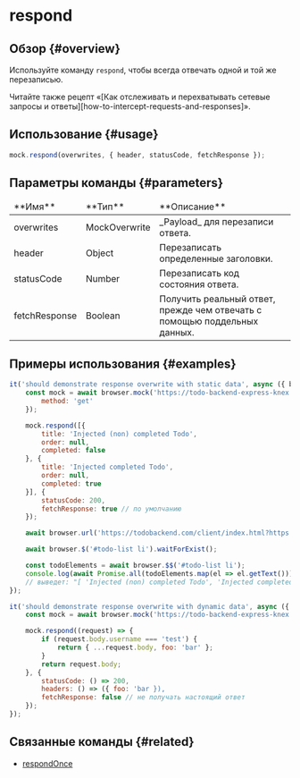 
# respond

## Обзор {#overview}

Используйте команду `respond`, чтобы всегда отвечать одной и той же перезаписью.

<Admonition type="info">
    Читайте также рецепт «[Как отслеживать и перехватывать сетевые запросы и
    ответы][how-to-intercept-requests-and-responses]».
</Admonition>

## Использование {#usage}

```javascript
mock.respond(overwrites, { header, statusCode, fetchResponse });
```

## Параметры команды {#parameters}

<table>
<thead>
<tr><td>**Имя**</td><td>**Тип**</td><td>**Описание**</td></tr>
</thead>
<tbody>
<tr><td>overwrites</td><td>MockOverwrite</td><td>_Payload_ для перезаписи ответа.</td></tr>
<tr><td>header</td><td>Object</td><td>Перезаписать определенные заголовки.</td></tr>
<tr><td>statusCode</td><td>Number</td><td>Перезаписать код состояния ответа.</td></tr>
<tr><td>fetchResponse</td><td>Boolean</td><td>Получить реальный ответ, прежде чем отвечать с помощью поддельных данных.</td></tr>

</tbody>
</table>

## Примеры использования {#examples}

```javascript
it('should demonstrate response overwrite with static data', async ({ browser }) => {
    const mock = await browser.mock('https://todo-backend-express-knex.herokuapp.com/', {
        method: 'get'
    });

    mock.respond([{
        title: 'Injected (non) completed Todo',
        order: null,
        completed: false
    }, {
        title: 'Injected completed Todo',
        order: null,
        completed: true
    }], {
        statusCode: 200,
        fetchResponse: true // по умолчанию
    });

    await browser.url('https://todobackend.com/client/index.html?https://todo-backend-express-knex.herokuapp.com/');

    await browser.$('#todo-list li').waitForExist();

    const todoElements = await browser.$$('#todo-list li');
    console.log(await Promise.all(todoElements.map(el => el.getText())));
    // выведет: "[ 'Injected (non) completed Todo', 'Injected completed Todo' ]"
});

it('should demonstrate response overwrite with dynamic data', async ({ browser }) => {
    const mock = await browser.mock('https://todo-backend-express-knex.herokuapp.com/');

    mock.respond((request) => {
        if (request.body.username === 'test') {
            return { ...request.body, foo: 'bar' };
        }
        return request.body;
    }, {
        statusCode: () => 200,
        headers: () => ({ foo: 'bar }),
        fetchResponse: false // не получать настоящий ответ
    });
});
```

## Связанные команды {#related}

-   [respondOnce](../respondOnce)

[how-to-intercept-requests-and-responses]: ../../../guides/how-to-intercept-requests-and-responses
